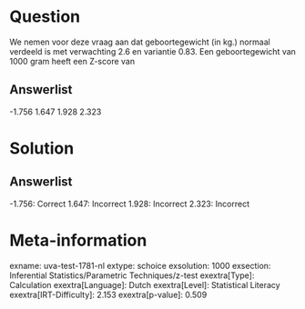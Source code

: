 Question
========

We nemen voor deze vraag aan dat geboortegewicht (in kg.) normaal
verdeeld is met verwachting 2.6 en variantie 0.83. Een geboortegewicht
van 1000 gram heeft een Z-score van

Answerlist
----------

-1.756
1.647
1.928
2.323

Solution
========

Answerlist
----------

-1.756: Correct
1.647: Incorrect
1.928: Incorrect
2.323: Incorrect

Meta-information
================
exname: uva-test-1781-nl
extype: schoice
exsolution: 1000
exsection: Inferential Statistics/Parametric Techniques/z-test
exextra[Type]: Calculation
exextra[Language]: Dutch
exextra[Level]: Statistical Literacy
exextra[IRT-Difficulty]: 2.153
exextra[p-value]: 0.509
